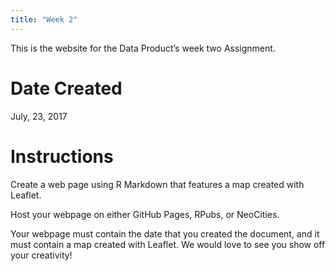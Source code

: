 ```yaml
---
title: "Week 2"
---
```


This is the website for the Data Product's week two Assignment.

# Date Created

July, 23, 2017

# Instructions

Create a web page using R Markdown that features a map created with Leaflet.

Host your webpage on either GitHub Pages, RPubs, or NeoCities.

Your webpage must contain the date that you created the document, and it must contain a map created with Leaflet. We would love to see you show off your creativity!
